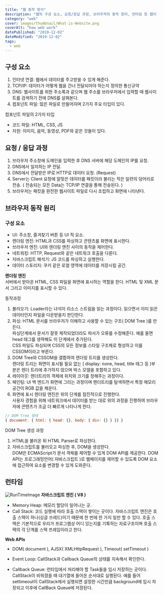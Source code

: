 ```yaml
---
title: "웹 동작 방식"
description: "웹의 구성 요소, 요청/응답 과정, 브라우저의 동작 원리, 런타임 등 웹이 어떻게 동작하는 지에 대해서 설명합니다."
category: "web"
cover: images/thumbnail/What-is-Website.png
coverAlt: "how web work"
datePublished: "2019-12-02"
dateModified: "2019-12-02"
tags:
  - web
---
```


## 구성 요소

1. 인터넷 연결: 웹에서 데이터를 주고받을 수 있게 해준다.
2. TCP/IP: 데이터가 어떻게 웹을 건너 전달되어야 하는지 정의한 통신규약
3. DNS: 웹사이트를 위한 주소록과 같으며 웹 주소를 브라우저에서 입력할 때 웹사이트를 검색하기 전에 DNS를 살펴본다.
4. 컴포넌트 파일: 많은 파일로 만들어지며 2가지 주요 타입이 있다.

컴포넌트 파일의 2가지 타입

- 코드 파일: HTML, CSS, JS
- 자원: 이미지, 음악, 동영상, PDF와 같은 것들이 있다.

## 요청 / 응답 과정

1. 브라우저 주소창에 도메인을 입력한 후 DNS 서버에 해당 도메인의 IP를 요청.
2. DNS에서 일치하는 IP 전달.
3. DNS에서 전달받은 IP로 HTTP로 데이터 요청. (Request)
4. Server는 Client 요청에 알맞은 데이터를 패킷이라 불리는 작은 일련의 덩어리로 전송. ( 전송되는 모든 Data는 TCP/IP 연결을 통해 전송된다. )
5. 브라우저는 패킷을 완전한 웹사이트 파일로 다시 조립하고 화면에 나타낸다.

## 브라우저 동작 원리

### 구성 요소

- UI: 주소창, 즐겨찾기 버튼 등 UI 적 요소.
- 렌더링 엔진: HTML과 CSS를 파싱하고 콘텐츠를 화면에 표시한다.
- 브라우저 엔진: UI와 렌더링 엔진 사이의 동작을 제어한다.
- 네트워킹: HTTP, Request와 같은 네트워크 호출을 다룬다.
- 자바스크립트 해석기: JS 코드를 파싱하고 실행한다.
- 데이터 스토리지: 쿠키 같은 로컬 영역에 데이터를 저장시킬 공간.

**렌더링 엔진**  
서버에서 받아온 HTML, CSS 파일을 화면에 표시하는 역할을 한다. HTML 및 XML 문서 그리고 이미지를 표시할 수 있다.

동작과정

1. 불러오기: Loader라는 녀석이 리소스 스트림을 읽는 과정이다. 읽으면서 이미 읽은 데이터인지 파일을 다운받을지 판단한다.
2. 파싱: HTML 문서를 브라우저가 이해하고 사용할 수 있는 구조( DOM Tree )를 만든다.  
   파싱단계에서 문서가 잘못 제작되었더라도 파서가 오류를 수정해준다. 예를 들면 head 태그를 생략해도 이 단계에서 추가된다.  
   CSS 파일도 파싱되며 CSS의 모든 정보를 스타일 구조체로 형성하고 이를 CSSOM이라고 부른다.
3. DOM Tree와 CSSOM을 결합하여 렌더링 트리를 생성한다.  
   렌더링 트리는 화면이 표시될 필요 없는 ( display: none, head, title 태그 등 )부분은 렌더 트리에 추가하지 않으며 박스 모델을 포함하고 있다.
4. 레이아웃: 렌더트리의 객체에 위치와 크기를 정해주는 과정이다.
5. 페인팅: UI 백 엔드가 화면에 그리는 과정이며 렌더트리를 탐색하면서 특정 메모리 공간이 RGB 값을 채운다.
6. 화면에 표시 렌더링 엔진은 위의 단계를 점진적으로 진행한다.  
   사용자 경험을 위해 네트워크에서 데이터를 받는 대로 위의 과정을 진행하여 브라우저에 콘텐츠가 조금 더 빠르게 나타나게 한다.

```js
// DOM Tree 형태
{ document: { html: { head: {}, body: { div: {} } }} }
```

DOM Tree 생성 과정

1. HTML을 불러온 뒤 HTML Parser로 파싱한다.
2. 자바스크립트를 불러오고 파싱한 후, DOM을 생성한다.  
   DOM은 ECMAScript가 문서 객체를 제어할 수 있게 DOM API를 제공한다. DOM API는 프로그래밍언어( 자바스크립트 )로 웹페이지를 제어할 수 있도록 DOM 요소에 접근하여 요소를 변경할 수 있게 도와준다.

## 런타임

![RunTimeImage](/images/howWebWork/runTime.png)
**자바스크립트 엔진 ( V8 )**

- Memory Heap: 메모리 할당이 일어나는 곳.
- Call Stack: 코드 실행에 따라 호출 스택이 쌓이는 곳이다.
  자바스크립트 엔진은 호출 스택이 하나(싱글 쓰레드)이기 때문에 한 번에 한 가지 일만 할 수 있다. 호출 스택은 기본적으로 우리가 프로그램상 어디 있는지를 기록하는 자료구조이며 호출 스택의 각 단계를 스택 프레임이라고 한다.

**Web APIs**

- DOM( document ), AJSX( XMLHttpRequest ), Timeout( setTimeout )

- Event Loop: CallStack과 Callback Queue의 상태를 지속해서 확인한다.
- Callback Queue: 런타임에서 처리해야 할 Task들을 임시 저장하는 곳이다.  
  CallStack이 비워졌을 때 대기열에 들어온 순서대로 실행된다. 예를 들어 settimeout이 CallStack에서 실행되면 설정한 시간만큼 background에 임시 저장되고 이후에 CallBack Queue에 저장된다.
